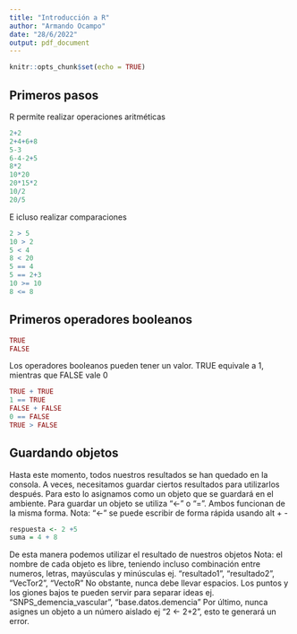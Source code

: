 ```yaml
---
title: "Introducción a R"
author: "Armando Ocampo"
date: "28/6/2022"
output: pdf_document
---
```


```r
knitr::opts_chunk$set(echo = TRUE)
```

## Primeros pasos

R permite realizar operaciones aritméticas

```r
2+2
2+4+6+8
5-3
6-4-2+5
8*2
10*20
20*15*2
10/2
20/5
```

E icluso realizar comparaciones

```r
2 > 5
10 > 2
5 < 4
8 < 20
5 == 4
5 == 2+3
10 >= 10
8 <= 8
```

## Primeros operadores booleanos

```r
TRUE
FALSE
```

Los operadores booleanos pueden tener un valor. TRUE equivale a 1, mientras que FALSE vale 0

```r
TRUE + TRUE
1 == TRUE
FALSE + FALSE
0 == FALSE
TRUE > FALSE
```

## Guardando objetos

Hasta este momento, todos nuestros resultados se han quedado en la consola. A veces, necesitamos guardar ciertos resultados para utilizarlos después. Para esto lo asignamos como un objeto que se guardará en el ambiente.
Para guardar un objeto se utiliza "<-" o "=". Ambos funcionan de la misma forma.
Nota: "<-" se puede escribir de forma rápida usando alt + -

```r
respuesta <- 2 +5
suma = 4 + 8
```

De esta manera podemos utilizar el resultado de nuestros objetos
Nota: el nombre de cada objeto es libre, teniendo incluso combinación entre numeros, letras, mayúsculas y minúsculas ej. "resultado1", "resultado2", "VecTor2", "VectoR"
No obstante, nunca debe llevar espacios. Los puntos y los giones bajos te pueden servir para separar ideas ej. "SNPS_demencia_vascular", "base.datos.demencia"
Por último, nunca asignes un objeto a un número aislado ej "2 <- 2+2", esto te generará un error.

